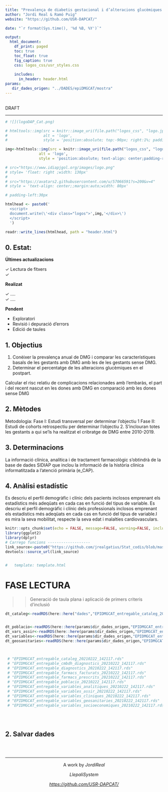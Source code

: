 ```yaml
---
title: "Prevalença de diabetis gestacional i d’alteracions glucèmiques en el postpart a Catalunya. Estudi eDMGCAT"
author: "Jordi Real & Ramó Puig"
website: "https://github.com/USR-DAPCAT/"

date: "`r format(Sys.time(), '%d %B, %Y')`"

output:
  html_document:
    df_print: paged
    toc: true
    toc_float: true
    fig_caption: true
    css: logos_css/usr_styles.css
      
    includes: 
      in_header: header.html
params:
   dir_dades_origen: "../DADES/epiDMGCAT/mostra"
---
```


&nbsp;
<script>
   $(document).ready(function() {
     $head = $('#header');
     $head.prepend('<img src=\"https://www.idiapjgol.org/images/logo.png\" style=\"float: right ;width: 130px;\"/>')
     $head.prepend('<img src=\"https://avatars2.githubusercontent.com/u/57066591?s=200&v=4\" style=\"text-align: center;margin:auto;width: 80px;\"/>')
   });
</script>


<div class="watermark">DRAFT</div>

****

```r
# ![](logoDAP_Cat.png)

# htmltools::img(src = knitr::image_uri(file.path("logos_css", "logo.jpg")), 
#                alt = 'logo', 
#                style = 'position:absolute; top:-90px; right:1%; padding:5px;')

img<-htmltools::img(src = knitr::image_uri(file.path("logos_css", "logo.jpg")), 
               alt = 'logo', 
               style = 'position:absolute; text-align: center;padding-right:150px;width: 185px;padding:10px;')

# src="https://www.idiapjgol.org/images/logo.png" 
# style= 'float: right ;width: 130px'
# 
# src="https://avatars2.githubusercontent.com/u/57066591?s=200&v=4"
# style = 'text-align: center;;margin:auto;width: 80px'

# padding-left:30px

htmlhead <- paste0('
  <script>
  document.write(\'<div class="logos">',img,'</div>\')
  </script>
  ')

readr::write_lines(htmlhead, path = "header.html")

```


## 0. Estat:

**Últimes actualizacions** 

&check; Lectura de fitxers  <br/>
&check;   <br/>

**Realizat**


&check; ....  <br/>
&check; ....   <br/>


**Pendent**

* Exploratori 
* Revisió i depuració d'errors 
* Edició de taules 

## 1. Objectius

1. Conèixer la prevalença anual de DMG i comparar les característiques basals de les gestants amb DMG amb les de les gestants sense DMG.
2. Determinar el percentatge de les alteracions glucèmiques en el postpart. 

Calcular el risc relatiu de complicacions relacionades amb l’embaràs, el part i del recent nascut en les dones amb DMG en comparació amb les dones sense DMG

## 2. Mètodes

Metodologia:
Fase I: Estudi transversal per determinar l’objectiu 1
Fase II: Estudi de cohorts retrospectiu per determinar l’objectiu 2.
S’inclouran totes les gestants a qui se’ls ha realitzat el cribratge de DMG entre 2010-2019.


## 3. Determinacions

La informació clínica, analítica i de tractament farmacològic s’obtindrà de la base de dades SIDIAP que inclou la informació de la història clínica informatitzada a l’atenció primària (e_CAP).

## 4. Anàlisi estadístic

Es descriu el perfil demogràfic i clínic dels pacients inclosos emprenant els estadístics més adeqüats en cada cas en funció del tipus de variable. Es descriu el perfil demogràfic i clínic dels professionals inclosos emprenant els estadístics més adeqüats en cada cas en funció del tipus de variable.I es mira la seva mobilitat, respecte la seva edat i malalties cardiovasculars.



```r
knitr::opts_chunk$set(echo = FALSE, message=FALSE, warning=FALSE, include=F,size="huge")
library(ggplot2)
library(dplyr)
# Carrego funcions -------------------
link_source<-paste0("https://github.com/jrealgatius/Stat_codis/blob/master/funcions_propies.R","?raw=T")
devtools::source_url(link_source)


#   template: template.html
```


# FASE LECTURA

>> Generació de taula plana i aplicació de primers criteris d'inclusió 


```r

dt_cataleg<-readRDS(here::here("dades","EPIDMGCAT_entregable_cataleg_20210222_142117.rds"))


dt_poblacio<-readRDS(here::here(params$dir_dades_origen,"EPIDMGCAT_entregable_poblacio_20210222_142117.rds"))
dt_vars_assir<-readRDS(here::here(params$dir_dades_origen,"EPIDMGCAT_entregable_variables_assir_20210222_142117.rds" )) 
dt_variables<-readRDS(here::here(params$dir_dades_origen,"EPIDMGCAT_entregable_variables_analitiques_20210222_142117.rds" )) 
dt_geosanitaries<-readRDS(here::here(params$dir_dades_origen,"EPIDMGCAT_entregable_variables_geosanitaries_20210222_142117.rds" )) 



 # "EPIDMGCAT_entregable_cataleg_20210222_142117.rds"                   
 # "EPIDMGCAT_entregable_cmbdh_diagnostics_20210222_142117.rds"         
 # "EPIDMGCAT_entregable_diagnostics_20210222_142117.rds"               
 # "EPIDMGCAT_entregable_farmacs_facturats_20210222_142117.rds"         
 # "EPIDMGCAT_entregable_farmacs_prescrits_20210222_142117.rds"         
 # "EPIDMGCAT_entregable_poblacio_20210222_142117.rds"                  
 # "EPIDMGCAT_entregable_variables_analitiques_20210222_142117.rds"     
 # "EPIDMGCAT_entregable_variables_assir_20210222_142117.rds"           
 # "EPIDMGCAT_entregable_variables_cliniques_20210222_142117.rds"       
 # "EPIDMGCAT_entregable_variables_geosanitaries_20210222_142117.rds"   
 # "EPIDMGCAT_entregable_variables_socioeconomiques_20210222_142117.rds"



```


```r


```



```r


```


## 2. Salvar dades 

```r




```


&nbsp;
<hr />
<p style="text-align: center;">A work by $Jordi Real$ </a></p>
<p style="text-align: center;">$Llepali System$ </a></p>
<p style="text-align: center;"><span style="color: #808080;"><em><https://github.com/USR-DAPCAT/></em></span></p>



